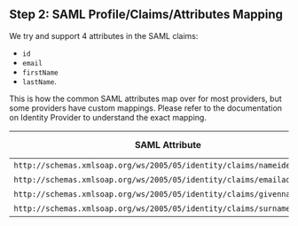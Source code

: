 ## Step 2: SAML Profile/Claims/Attributes Mapping

We try and support 4 attributes in the SAML claims:

- `id`
- `email`
- `firstName`
- `lastName`.

This is how the common SAML attributes map over for most providers, but some providers have custom mappings. Please refer to the documentation on Identity Provider to understand the exact mapping.

| SAML Attribute                                                         | Jackson mapping |
| ---------------------------------------------------------------------- | --------------- |
| `http://schemas.xmlsoap.org/ws/2005/05/identity/claims/nameidentifier` | id              |
| `http://schemas.xmlsoap.org/ws/2005/05/identity/claims/emailaddress`   | email           |
| `http://schemas.xmlsoap.org/ws/2005/05/identity/claims/givenname`      | firstName       |
| `http://schemas.xmlsoap.org/ws/2005/05/identity/claims/surname`        | lastName        |

<Footer />

